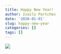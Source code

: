 ```yaml
---
title: Happy New Year!
author: Ivailo Partchev
date: '2020-01-01'
slug: happy-new-year
categories: []
tags: []
---
```

![](/img/h2020-600.png)
